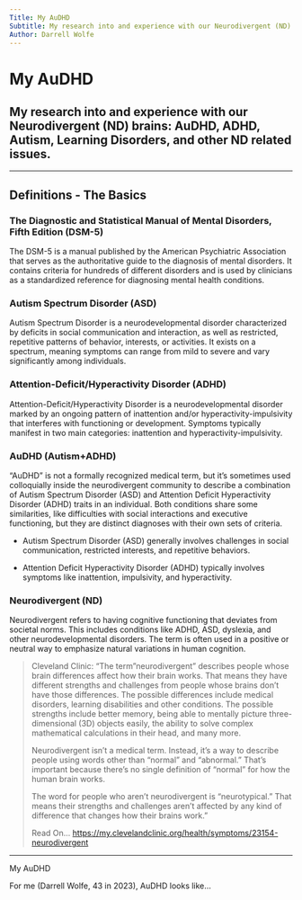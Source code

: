 ```yaml
---
Title: My AuDHD
Subtitle: My research into and experience with our Neurodivergent (ND) brains. AuDHD, ADHD, Autism, Learning Disorders, and other ND related issues.
Author: Darrell Wolfe
---
```


# My AuDHD

## My research into and experience with our Neurodivergent (ND) brains: AuDHD, ADHD, Autism, Learning Disorders, and other ND related issues.

------------------------------------------------------------------------

## Definitions - The Basics

### The Diagnostic and Statistical Manual of Mental Disorders, Fifth Edition (DSM-5)

The DSM-5 is a manual published by the American Psychiatric Association that serves as the authoritative guide to the diagnosis of mental disorders. It contains criteria for hundreds of different disorders and is used by clinicians as a standardized reference for diagnosing mental health conditions.

### Autism Spectrum Disorder (ASD)

Autism Spectrum Disorder is a neurodevelopmental disorder characterized by deficits in social communication and interaction, as well as restricted, repetitive patterns of behavior, interests, or activities. It exists on a spectrum, meaning symptoms can range from mild to severe and vary significantly among individuals.

### Attention-Deficit/Hyperactivity Disorder (ADHD)

Attention-Deficit/Hyperactivity Disorder is a neurodevelopmental disorder marked by an ongoing pattern of inattention and/or hyperactivity-impulsivity that interferes with functioning or development. Symptoms typically manifest in two main categories: inattention and hyperactivity-impulsivity.

### AuDHD (Autism+ADHD)

"AuDHD" is not a formally recognized medical term, but it's sometimes used colloquially inside the neurodivergent community to describe a combination of Autism Spectrum Disorder (ASD) and Attention Deficit Hyperactivity Disorder (ADHD) traits in an individual. Both conditions share some similarities, like difficulties with social interactions and executive functioning, but they are distinct diagnoses with their own sets of criteria.

-   Autism Spectrum Disorder (ASD) generally involves challenges in social communication, restricted interests, and repetitive behaviors.

-   Attention Deficit Hyperactivity Disorder (ADHD) typically involves symptoms like inattention, impulsivity, and hyperactivity.

### Neurodivergent (ND)

Neurodivergent refers to having cognitive functioning that deviates from societal norms. This includes conditions like ADHD, ASD, dyslexia, and other neurodevelopmental disorders. The term is often used in a positive or neutral way to emphasize natural variations in human cognition.

> Cleveland Clinic: "The term"neurodivergent" describes people whose brain differences affect how their brain works. That means they have different strengths and challenges from people whose brains don't have those differences. The possible differences include medical disorders, learning disabilities and other conditions. The possible strengths include better memory, being able to mentally picture three-dimensional (3D) objects easily, the ability to solve complex mathematical calculations in their head, and many more.
>
> Neurodivergent isn't a medical term. Instead, it's a way to describe people using words other than "normal" and "abnormal." That's important because there's no single definition of "normal" for how the human brain works.
>
> The word for people who aren't neurodivergent is "neurotypical." That means their strengths and challenges aren't affected by any kind of difference that changes how their brains work."
>
> Read On... <https://my.clevelandclinic.org/health/symptoms/23154-neurodivergent>

------------------------------------------------------------------------

My AuDHD

For me (Darrell Wolfe, 43 in 2023), AuDHD looks like...

